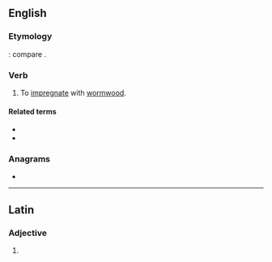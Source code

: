 ==English==

===Etymology===
{{etyl|la|en}} {{m|la|absinthium}}: compare {{m|la|absinthiatus}}.

===Verb===
{{en-verb|absinthiat}}

# To [[impregnate]] with [[wormwood]].

====Related terms====
* {{l|en|absinth}}
* {{l|en|absinthe}}

===Anagrams===
* {{anagrams|en|a=aabehiinstt|inhabitates}}

----

==Latin==

===Adjective===
{{la-adj-form|absinthiāte}}

# {{inflection of|absinthiātus||voc|m|s|lang=la}}